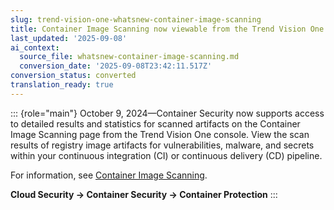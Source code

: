 ```yaml
---
slug: trend-vision-one-whatsnew-container-image-scanning
title: Container Image Scanning now viewable from the Trend Vision One console
last_updated: '2025-09-08'
ai_context:
  source_file: whatsnew-container-image-scanning.md
  conversion_date: '2025-09-08T23:42:11.517Z'
conversion_status: converted
translation_ready: true
---
```


::: {role="main"}
October 9, 2024—Container Security now supports access to detailed results and statistics for scanned artifacts on the Container Image Scanning page from the Trend Vision One console. View the scan results of registry image artifacts for vulnerabilities, malware, and secrets within your continuous integration (CI) or continuous delivery (CD) pipeline.

For information, see [Container Image Scanning](container-image-scanning.mdx).

**Cloud Security → Container Security → Container Protection**
:::
